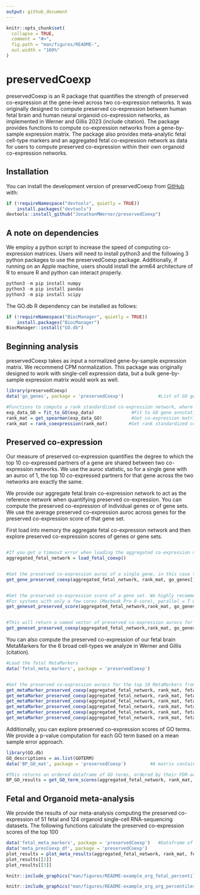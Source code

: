 ```yaml
---
output: github_document
---
```


<!-- README.md is generated from README.Rmd. Please edit that file -->

```r
knitr::opts_chunk$set(
  collapse = TRUE,
  comment = "#>",
  fig.path = "man/figures/README-",
  out.width = "100%"
)
```

# preservedCoexp

<!-- badges: start -->
<!-- badges: end -->

preservedCoexp is an R package that quantifies the strength of preserved co-expression at the gene-level across two co-expression networks.
It was originally designed to compute preserved co-expression between human fetal brain and human neural organoid co-expression networks, as implemented in Werner and Gillis 2023 (include citation).
The package provides functions to compute co-expression networks from a gene-by-sample expression matrix.
The package also provides meta-analytic fetal cell-type markers and an aggregated fetal co-expression network as data for users to compute preserved co-expression within their own organoid co-expression networks.

## Installation

You can install the development version of preservedCoexp from [GitHub](https://github.com/) with:

``` r
if (!requireNamespace("devtools", quietly = TRUE))
    install.packages("devtools")
devtools::install_github("JonathanMWerner/preservedCoexp")
```

## A note on dependencies

We employ a python script to increase the speed of computing co-expression matrices. Users will need to install python3 and the following 3 python packages to use the preservedCoexp package.
Additionally, if running on an Apple machine, users should install the arm64 architecture of R to ensure R and python can interact properly. 

``` r
python3 -m pip install numpy
python3 -m pip install pandas
python3 -m pip install scipy

```

The GO.db R dependency can be installed as follows:

``` r 
if (!requireNamespace("BiocManager", quietly = TRUE))
    install.packages("BiocManager")
BiocManager::install("GO.db")


```



## Beginning analysis

preservedCoexp takes as input a normalized gene-by-sample expression matrix. We recommend CPM normalization. This package was originally designed to work with single-cell expression data, but a bulk gene-by-sample expression matrix would work as well.


``` r
library(preservedCoexp)
data('go_genes', package = 'preservedCoexp')             #List of GO gene annotations

#Functions to compute a rank standardized co-expression network, where exp_data is a normalized gene-by-sample expression matrix provided by the user
exp_data_GO = fit_to_GO(exp_data)              #Fit to GO gene annotations
rank_mat = get_spearman(exp_data_GO)           #Get co-expression matrix
rank_mat = rank_coexpression(rank_mat)        #Get rank standardized co-expression matrix

```


## Preserved co-expression

Our measure of preserved co-expression quantifies the degree to which the top 10 co-expressed partners of a gene are shared between two co-expression networks. We use the auroc statistic, so for a single gene with an auroc of 1, the top 10 co-expressed partners for that gene across the two networks are exactly the same. 

We provide our aggregate fetal brain co-expression network to act as the reference network when quantifying preserved co-expression.
You can compute the preserved co-expression of individual genes or of gene sets. We use the average preserved co-expression auroc across genes for the preserved co-expression score of that gene set.


First load into memory the aggregate fetal co-expression network and then explore preserved co-expression scores of genes or gene sets.
```r

#If you get a timeout error when loading the aggregated co-expression network, try setting options(timeout=900) to allow longer time for download.
aggregated_fetal_network = load_fetal_coexp()            


#Get the preserved co-expression auroc of a single gene, in this case the first gene in the go_genes gene list
get_gene_preserved_coexp(aggregated_fetal_network, rank_mat, go_genes[1])


#Get the preserved co-expression score of a gene set. We highly recommend setting parallel = T if you work on a multi-core computer to increase speed. 
#For systems with only a few cores (Macbook Pro 8-core), parallel = T may actually be slower, so user's should keep the defualt value. 
get_geneset_preserved_score(aggregated_fetal_network,rank_mat, go_genes[1:10], parallel = T)


#This will return a named vector of preserved co-expression aurocs for all genes in the gene set
get_geneset_preserved_coexp(aggregated_fetal_network,rank_mat, go_genes[1:10], parallel = T)

```

You can also compute the preserved co-expression of our fetal brain MetaMarkers for the 6 broad cell-types we analyze in Werner and Gillis (citation).

``` r
#Load the fetal MetaMarkers
data('fetal_meta_markers', package = 'preservedCoexp')


#Get the preserved co-expression aurocs for the top 10 MetaMarkers from the 6 broad fetal cell-types
get_metaMarker_preserved_coexp(aggregated_fetal_network, rank_mat, fetal_meta_markers, celltype = 'Neural_Progenitor', num_markers = 10, parallel = T)
get_metaMarker_preserved_coexp(aggregated_fetal_network, rank_mat, fetal_meta_markers, celltype = 'Dividing_Progenitor', num_markers = 10, parallel = T)
get_metaMarker_preserved_coexp(aggregated_fetal_network, rank_mat, fetal_meta_markers, celltype = 'Intermediate_Progenitor', num_markers = 10, parallel = T)
get_metaMarker_preserved_coexp(aggregated_fetal_network, rank_mat, fetal_meta_markers, celltype = 'GABAergic', num_markers = 10, parallel = T)
get_metaMarker_preserved_coexp(aggregated_fetal_network, rank_mat, fetal_meta_markers, celltype = 'Glutamatergic', num_markers = 10, parallel = T)
get_metaMarker_preserved_coexp(aggregated_fetal_network, rank_mat, fetal_meta_markers, celltype = 'Non-neuronal', num_markers = 10, parallel = T)

```


Additionally, you can explore preserved co-expression scores of GO terms. We provide a p-value computation for each GO term based on a mean sample error approach.

``` r
library(GO.db)
GO_descriptions = as.list(GOTERM)
data('BP_GO_mat', package = 'preservedCoexp')         #A matrix containing gene and GO term relationships

#This returns an ordered dataframe of GO terms, ordered by their FDR-adjusted p-value.
BP_GO_results = get_GO_term_scores(aggregated_fetal_network, rank_mat, BP_GO_mat, parallel = T)

```




## Fetal and Organoid meta-analysis

We provide the results of our meta-analysis computing the preserved co-expression of 51 fetal and 124 organoid single-cell RNA-sequencing datasets.
The following functions calculate the preserved co-expression scores of the top 100

``` r
data('fetal_meta_markers', package = 'preservedCoexp')   #Dataframe of fetal MetaMarkers 
data('meta_presCoexp_df', package = 'preservedCoexp')
plot_results = plot_meta_results(aggregated_fetal_network, rank_mat, fetal_meta_markers, meta_presCoexp_df, parallel = T)
plot_results[[2]]
plot_results[[3]]

```

```r
knitr::include_graphics("man/figures/README-example_org_fetal_percentiles_violins.png")
```
```r
knitr::include_graphics("man/figures/README-example_org_org_percentiles_violins.png")
```


